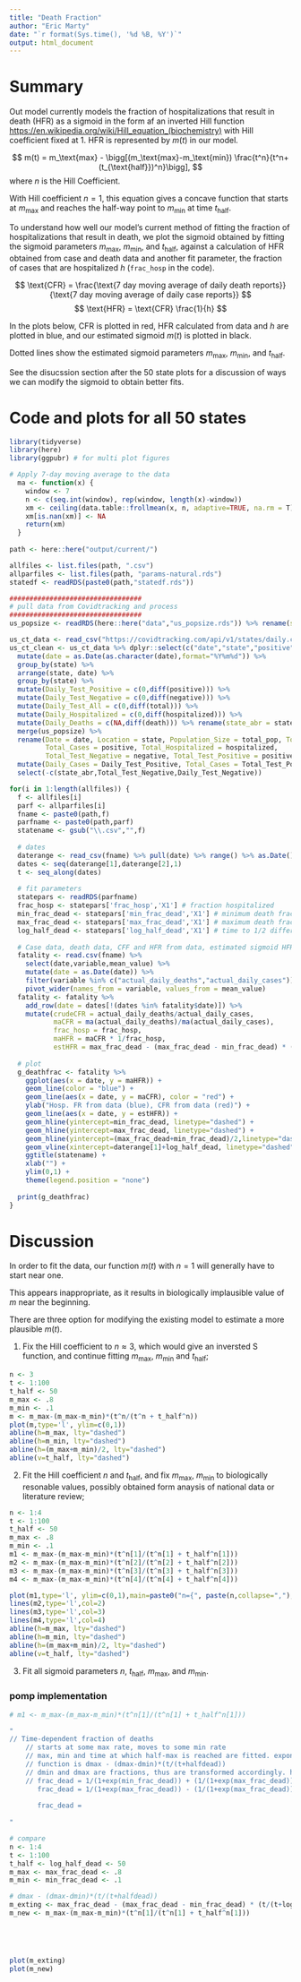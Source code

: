 ```yaml
---
title: "Death Fraction"
author: "Eric Marty"
date: "`r format(Sys.time(), '%d %B, %Y')`"
output: html_document
---
```


# Summary 

Out model currently models the fraction of hospitalizations that result in death (HFR) as a sigmoid in the form af an inverted Hill function <https://en.wikipedia.org/wiki/Hill_equation_(biochemistry)> with Hill coefficient fixed at 1. HFR is represented by $m(t)$ in our model.

$$
m(t) = m_\text{max} - \bigg[(m_\text{max}-m_\text{min}) \frac{t^n}{t^n+(t_{\text{half}})^n}\bigg],
$$
where $n$ is the Hill Coefficient.

With Hill coefficient $n = 1$, this equation gives a concave function that starts at $m_\text{max}$ and reaches the half-way point to $m_\text{min}$ at time $t_{\text{half}}$.

To understand how well our model's current method of fitting the fraction of hospitalizations that result in death, we plot the sigmoid obtained by fitting the sigmoid parameters $m_\text{max}$, $m_\text{min}$, and $t_{\text{half}}$, against a calculation of HFR obtained from case and death data and another fit parameter, the fraction of cases that are hospitalized $h$ (`frac_hosp` in the code).

$$
\text{CFR} = \frac{\text{7 day moving average of daily death reports}}{\text{7 day moving average of daily case reports}}
$$
$$
\text{HFR} = \text{CFR} \frac{1}{h}
$$

In the plots below, CFR is plotted in red, HFR calculated from data and $h$ are plotted in blue, and our estimated sigmoid $m(t)$ is plotted in black.

Dotted lines show the estimated sigmoid parameters $m_\text{max}$, $m_\text{min}$, and $t_\text{half}$.

See the disucssion section after the 50 state plots for a discussion of ways we can modify the sigmoid to obtain better fits. 

# Code and plots for all 50 states
```r
library(tidyverse)
library(here)
library(ggpubr) # for multi plot figures

# Apply 7-day moving average to the data
  ma <- function(x) {
    window <- 7
    n <- c(seq.int(window), rep(window, length(x)-window))
    xm <- ceiling(data.table::frollmean(x, n, adaptive=TRUE, na.rm = T))
    xm[is.nan(xm)] <- NA
    return(xm)
  }
  
path <- here::here("output/current/")

allfiles <- list.files(path, ".csv")
allparfiles <- list.files(path, "params-natural.rds")
statedf <- readRDS(paste0(path,"statedf.rds"))

#################################
# pull data from Covidtracking and process
#################################
us_popsize <- readRDS(here::here("data","us_popsize.rds")) %>% rename(state_abr = state, state = state_full)

us_ct_data <- read_csv("https://covidtracking.com/api/v1/states/daily.csv")
us_ct_clean <- us_ct_data %>% dplyr::select(c("date","state","positive","negative","total","hospitalized","death")) %>%
  mutate(date = as.Date(as.character(date),format="%Y%m%d")) %>% 
  group_by(state) %>%
  arrange(state, date) %>%
  group_by(state) %>%
  mutate(Daily_Test_Positive = c(0,diff(positive))) %>% 
  mutate(Daily_Test_Negative = c(0,diff(negative))) %>% 
  mutate(Daily_Test_All = c(0,diff(total))) %>% 
  mutate(Daily_Hospitalized = c(0,diff(hospitalized))) %>% 
  mutate(Daily_Deaths = c(NA,diff(death))) %>% rename(state_abr = state) %>%
  merge(us_popsize) %>%
  rename(Date = date, Location = state, Population_Size = total_pop, Total_Deaths = death, 
         Total_Cases = positive, Total_Hospitalized = hospitalized, 
         Total_Test_Negative = negative, Total_Test_Positive = positive, Total_Test_All = total) %>%
  mutate(Daily_Cases = Daily_Test_Positive, Total_Cases = Total_Test_Positive) %>%
  select(-c(state_abr,Total_Test_Negative,Daily_Test_Negative))
```

```r
for(i in 1:length(allfiles)) {
  f <- allfiles[i]
  parf <- allparfiles[i]
  fname <- paste0(path,f)
  parfname <- paste0(path,parf)
  statename <- gsub("\\.csv","",f)
  
  # dates
  daterange <- read_csv(fname) %>% pull(date) %>% range() %>% as.Date()
  dates <- seq(daterange[1],daterange[2],1)
  t <- seq_along(dates)
  
  # fit parameters
  statepars <- readRDS(parfname)
  frac_hosp <- statepars['frac_hosp','X1'] # fraction hospitalized
  min_frac_dead <- statepars['min_frac_dead','X1'] # minimum death fraction
  max_frac_dead <- statepars['max_frac_dead','X1'] # maximum death fraction
  log_half_dead <- statepars['log_half_dead','X1'] # time to 1/2 difference between min and max
  
  # Case data, death data, CFF and HFR from data, estimated sigmoid HFR 
  fatality <- read.csv(fname) %>%
    select(date,variable,mean_value) %>% 
    mutate(date = as.Date(date)) %>% 
    filter(variable %in% c("actual_daily_deaths","actual_daily_cases")) %>% 
    pivot_wider(names_from = variable, values_from = mean_value)
  fatality <- fatality %>% 
    add_row(date = dates[!(dates %in% fatality$date)]) %>% 
    mutate(crudeCFR = actual_daily_deaths/actual_daily_cases,
           maCFR = ma(actual_daily_deaths)/ma(actual_daily_cases),
           frac_hosp = frac_hosp,
           maHFR = maCFR * 1/frac_hosp,
           estHFR = max_frac_dead - (max_frac_dead - min_frac_dead) * (t / (t + log_half_dead)))
  
  # plot
  g_deathfrac <- fatality %>%  
    ggplot(aes(x = date, y = maHFR)) +
    geom_line(color = "blue") +
    geom_line(aes(x = date, y = maCFR), color = "red") +
    ylab("Hosp. FR from data (blue), CFR from data (red)") +
    geom_line(aes(x = date, y = estHFR)) +
    geom_hline(yintercept=min_frac_dead, linetype="dashed") +
    geom_hline(yintercept=max_frac_dead, linetype="dashed") +
    geom_hline(yintercept=(max_frac_dead+min_frac_dead)/2,linetype="dashed") + 
    geom_vline(xintercept=daterange[1]+log_half_dead, linetype="dashed") +
    ggtitle(statename) +
    xlab("") +
    ylim(0,1) +
    theme(legend.position = "none")
  
  print(g_deathfrac)
}
```

# Discussion

In order to fit the data, our function $m(t)$ with $n=1$ will generally have to start near one. 

This appears inappropriate, as it results in biologically implausible value of $m$ near the beginning.

There are three option for modifying the existing model to estimate a more plausible $m(t)$. 

1. Fix the Hill coefficient to $n \approx 3$, which would give an inversted S function, and continue fitting $m_\text{max}$, $m_\text{min}$ and $t_\text{half}$;

```r
n <- 3
t <- 1:100
t_half <- 50
m_max <- .8
m_min <- .1
m <- m_max-(m_max-m_min)*(t^n/(t^n + t_half^n))
plot(m,type='l', ylim=c(0,1))
abline(h=m_max, lty="dashed")
abline(h=m_min, lty="dashed")
abline(h=(m_max+m_min)/2, lty="dashed")
abline(v=t_half, lty="dashed")
```

2. Fit the Hill coefficient $n$ and $t_\text{half}$, and fix $m_\text{max}$, $m_\text{min}$ to biologically resonable values, possibly obtained form anaysis of national data or literature review;

```r
n <- 1:4
t <- 1:100
t_half <- 50
m_max <- .8
m_min <- .1
m1 <- m_max-(m_max-m_min)*(t^n[1]/(t^n[1] + t_half^n[1]))
m2 <- m_max-(m_max-m_min)*(t^n[2]/(t^n[2] + t_half^n[2]))
m3 <- m_max-(m_max-m_min)*(t^n[3]/(t^n[3] + t_half^n[3]))
m4 <- m_max-(m_max-m_min)*(t^n[4]/(t^n[4] + t_half^n[4]))

plot(m1,type='l', ylim=c(0,1),main=paste0("n={", paste(n,collapse=","),"}"))
lines(m2,type='l',col=2)
lines(m3,type='l',col=3)
lines(m4,type='l',col=4)
abline(h=m_max, lty="dashed")
abline(h=m_min, lty="dashed")
abline(h=(m_max+m_min)/2, lty="dashed")
abline(v=t_half, lty="dashed")

```

3. Fit all sigmoid parameters $n$, $t_\text{half}$, $m_\text{max}$, and $m_\text{min}$.

### pomp implementation

```r
# m1 <- m_max-(m_max-m_min)*(t^n[1]/(t^n[1] + t_half^n[1]))

"
// Time-dependent fraction of deaths
    // starts at some max rate, moves to some min rate 
    // max, min and time at which half-max is reached are fitted. exponent dictating rate of transition is fixed to 1 (could be changed to make it steeper).
    // function is dmax - (dmax-dmin)*(t/(t+halfdead))
    // dmin and dmax are fractions, thus are transformed accordingly. halfdead is positive, also transformed.
    // frac_dead = 1/(1+exp(min_frac_dead)) + (1/(1+exp(max_frac_dead)) - 1/(1+exp(min_frac_dead)) ) * (1 - t/(t+exp(log_half_dead)) );
       frac_dead = 1/(1+exp(max_frac_dead)) - (1/(1+exp(max_frac_dead)) - 1/(1+exp(min_frac_dead)) ) * (t/(t+exp(log_half_dead)) );
       
       frac_dead = 
       
"

# compare
n <- 1:4
t <- 1:100
t_half <- log_half_dead <- 50
m_max <- max_frac_dead <- .8
m_min <- min_frac_dead <- .1

# dmax - (dmax-dmin)*(t/(t+halfdead))
m_exting <- max_frac_dead - (max_frac_dead - min_frac_dead) * (t/(t+log_half_dead))
m_new <- m_max-(m_max-m_min)*(t^n[1]/(t^n[1] + t_half^n[1]))





plot(m_exting)
plot(m_new)
```

